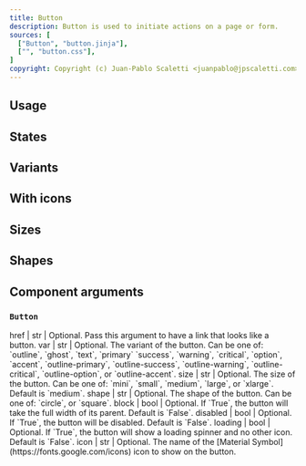 ```yaml
---
title: Button
description: Button is used to initiate actions on a page or form.
sources: [
  ["Button", "button.jinja"],
  ["", "button.css"],
]
copyright: Copyright (c) Juan-Pablo Scaletti <juanpablo@jpscaletti.com>
---
```


## Usage

<Example name="ex.Button" />

## States

<Example name="ex.Button.States" />

## Variants

<Example name="ex.Button.Vars1" />
<Example name="ex.Button.Vars2" />
<Example name="ex.Button.Vars3" />

## With icons

<Example name="ex.Button.Icons" />

## Sizes

<Example name="ex.Button.Size" />

## Shapes

<Example name="ex.Button.Shapes" />

## Component arguments

### `Button`

<Arguments>
  href     | str  | Optional. Pass this argument to have a link that looks like a button.
  var      | str  | Optional. The variant of the button. Can be one of: `outline`, `ghost`, `text`, `primary` `success`, `warning`, `critical`, `option`, `accent`, `outline-primary`, `outline-success`, `outline-warning`, `outline-critical`, `outline-option`, or `outline-accent`.
  size     | str  | Optional. The size of the button. Can be one of: `mini`, `small`, `medium`, `large`, or `xlarge`. Default is `medium`.
  shape    | str  | Optional. The shape of the button. Can be one of: `circle`, or `square`.
  block    | bool | Optional. If `True`, the button will take the full width of its parent. Default is `False`.
  disabled | bool | Optional. If `True`, the button will be disabled. Default is `False`.
  loading  | bool | Optional. If `True`, the button will show a loading spinner and no other icon. Default is `False`.
  icon     | str  | Optional. The name of the [Material Symbol](https://fonts.google.com/icons) icon to show on the button.
</Arguments>

<Sources />
